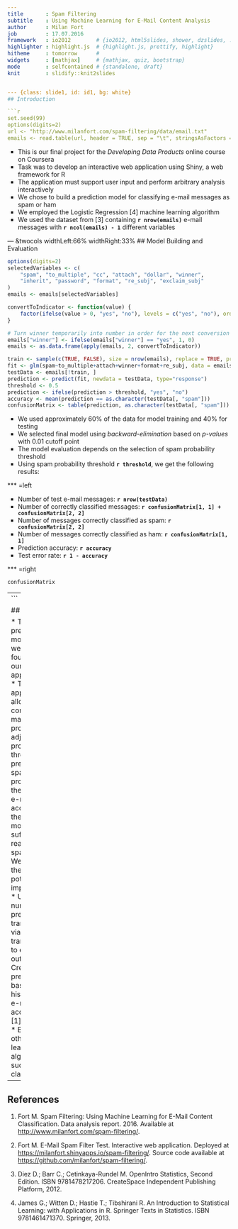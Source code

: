 ```yaml
---
title       : Spam Filtering
subtitle    : Using Machine Learning for E-Mail Content Analysis
author      : Milan Fort
job         : 17.07.2016
framework   : io2012        # {io2012, html5slides, shower, dzslides, ...}
highlighter : highlight.js  # {highlight.js, prettify, highlight}
hitheme     : tomorrow      # 
widgets     : [mathjax]     # {mathjax, quiz, bootstrap}
mode        : selfcontained # {standalone, draft}
knit        : slidify::knit2slides


--- {class: slide1, id: id1, bg: white}
## Introduction

```r
set.seed(99)
options(digits=2)
url <- "http://www.milanfort.com/spam-filtering/data/email.txt"
emails <- read.table(url, header = TRUE, sep = "\t", stringsAsFactors = FALSE)
```

* This is our final project for the _Developing Data Products_ online course on Coursera
* Task was to develop an interactive web application using Shiny, a web framework for R
* The application must support user input and perform arbitrary analysis interactively
* We chose to build a prediction model for classifying e-mail messages as spam or ham
* We employed the Logistic Regression [4] machine learning algorithm
* We used the dataset from [3] containing **`r nrow(emails)`** e-mail messages with
**`r ncol(emails) - 1`** different variables


--- &twocols widthLeft:66% widthRight:33%
## Model Building and Evaluation

```r
options(digits=2)
selectedVariables <- c(
    "spam", "to_multiple", "cc", "attach", "dollar", "winner",
    "inherit", "password", "format", "re_subj", "exclaim_subj"
)
emails <- emails[selectedVariables]

convertToIndicator <- function(value) {
    factor(ifelse(value > 0, "yes", "no"), levels = c("yes", "no"), ordered = TRUE)
}

# Turn winner temporarily into number in order for the next conversion to work properly
emails["winner"] <- ifelse(emails["winner"] == "yes", 1, 0)
emails <- as.data.frame(apply(emails, 2, convertToIndicator))

train <- sample(c(TRUE, FALSE), size = nrow(emails), replace = TRUE, prob = c(0.6, 0.4))
fit <- glm(spam~to_multiple+attach+winner+format+re_subj, data = emails, family = binomial, subset = train)
testData <- emails[!train, ]
prediction <- predict(fit, newdata = testData, type="response")
threshold <- 0.5
prediction <- ifelse(prediction > threshold, "yes", "no")
accuracy <- mean(prediction == as.character(testData[, "spam"]))
confusionMatrix <- table(prediction, as.character(testData[, "spam"]))
```


* We used approximately 60% of the data for model training and 40% for testing
* We selected final model using *backward-elimination* based on *p-values* with 0.01 cutoff point
* The model evaluation depends on the selection of spam probability threshold
* Using spam probability threshold **`r threshold`**, we get the following results:

*** =left

- Number of test e-mail messages: **`r nrow(testData)`**
- Number of correctly classified messages:
**`r confusionMatrix[1, 1] + confusionMatrix[2, 2]`**
- Number of messages correctly classified as spam: **`r confusionMatrix[2, 2]`**
- Number of messages correctly classified as ham: **`r confusionMatrix[1, 1]`**
- Prediction accuracy: **`r accuracy`**
- Test error rate: **`r 1 - accuracy`**


*** =right

```r
confusionMatrix
```


---
```

## Conclusion

* The fitted prediction model serves well as a foundation for our web application [2]
* The application allows to configure e-mail properties, adjust spam probability threshold, and predicts the spam probability of the specified e-mail
* The accuracy of the prediction model is not sufficient for a real-world spam filter
* We suggest the following potential improvements:
    * Use more numerical predictors, transformed via log-transformation to eliminate outliers
    * Create new predictors based on the history of the e-mail account (see [1] for details)
    * Evaluate other machine learning algorithms, such as Bayes classifiers [4]


---
## References

1. Fort M.
Spam Filtering: Using Machine Learning for E-Mail Content Classification.
Data analysis report. 2016. Available at
[http://www.milanfort.com/spam-filtering/](http://www.milanfort.com/spam-filtering/).

2. Fort M.
E-Mail Spam Filter Test.
Interactive web application.
Deployed at
[https://milanfort.shinyapps.io/spam-filtering/](https://milanfort.shinyapps.io/spam-filtering/).
Source code available at
[https://github.com/milanfort/spam-filtering/](https://github.com/milanfort/spam-filtering/).

3. Diez D.; Barr C.; Cetinkaya-Rundel M.
OpenIntro Statistics, Second Edition.
ISBN 9781478217206. CreateSpace Independent Publishing Platform, 2012.

4. James G.; Witten D.; Hastie T.; Tibshirani R. 
An Introduction to Statistical Learning: with Applications in R.
Springer Texts in Statistics. ISBN 9781461471370. Springer, 2013.


<!-- --- Notes --- -->
<!-- library(slidify) -->
<!-- slidify("slides.Rmd") -->
<!-- x squared: $x^2$ -->
<!-- centered formulae: $$\frac{-b \pm \sqrt{b^2 - 4 a c}}{2a}$$ -->

<style>
.title-slide {
    background-color: white;
}

.title-slide hgroup > h1,
.title-slide hgroup > h2 {
    color: #2F4F4F;
}

.title-slide hgroup p {
    color: #444444;
}

article {
    margin-top: 50px;
}

slides > slide > hgroup + article {
    margin-top: 50px;
}

strong {
    font-weight: bold;
}

em {
    font-style: italic;
}

ul {
    list-style-type: square;
}

li ul {
    list-style-type: disc;
}

div.centered ul {
    padding-left: 45px;
    list-style-type: disc;
}
</style>
